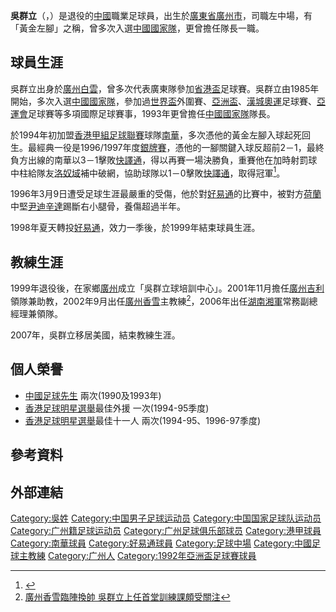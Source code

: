 {{noteta|G1=足球}}{{football manager infobox 
| playername = 吳群立 
| image = 
| fullname = 吳群立
| nickname = 黃金左腳、立叔 
| dateofbirth = {{birth date and age|1960|3|20}}
| cityofbirth = [[廣東省|廣東省]][[廣州市|廣州市]]
| countryofbirth = {{CHN-1949}}
| currentclub = 已退役
| position = 左中場、前鋒
| youthyears  = 
| youthclubs  = 
| years = 198x–1993<br>1994–1998<br>1998–1999<br>1999–2000
| clubs = [[廣州白雲足球隊|廣州白雲]]<br>[[南華足球隊|南華]]<br>[[保濟足球隊|好易通]]<br>[[東寶體育會|東寶]]
| caps(goals)  = ? (27) <br> ? (27) <br> ? (?) <br> ? (?)
| nationalyears = 1985–1994
| nationalteam = [[中國國家足球隊|中國國家足球隊]]  
| nationalcaps(goals) = 46 (10) 
| manageryears = 2001–2002<br>2002<br>2006
| managerclubs = [[廣州吉利|廣州吉利]]助教<br>[[廣州香雪|廣州香雪]]主教練<br>[[湖南湘軍|湖南湘軍]]領隊
}}
{{世大運獎牌記錄
|項目=足球
|a1=1985
|b1=3
}}
'''吳群立'''（{{lang|en|'''Wu Qunli'''}}，{{bd|1960年|3月20日||}}）是退役的[[中國|中國]]職業足球員，出生於[[廣東省|廣東省]][[廣州市|廣州市]]，司職左中場，有「黃金左腳」之稱，曾多次入選[[中國國家足球隊|中國國家隊]]，更曾擔任隊長一職。

==球員生涯==
吳群立出身於[[廣州白雲足球隊|廣州白雲]]，曾多次代表廣東隊參加[[省港盃|省港盃]]足球賽。吳群立由1985年開始，多次入選[[中國國家足球隊|中國國家隊]]，參加過[[世界盃|世界盃]]外圍賽、[[亞洲盃|亞洲盃]]、[[漢城奧運|漢城奧運]]足球賽、[[亞運會|亞運會]]足球賽等多項國際足球賽事，1993年更曾擔任[[中國國家足球隊|中國國家隊]]隊長。

於1994年初加盟[[香港甲組足球聯賽|香港甲組足球聯賽]]球隊[[南華足球隊|南華]]，多次憑他的黃金左腳入球起死回生。最經典一役是1996/1997年度[[香港足球高級銀牌賽|銀牌賽]]，憑他的一腳關鍵入球反超前2－1，最終負方出線的南華以3－1擊敗[[花花足球會|快譯通]]，得以再賽一場決勝負，重賽他在加時射罰球中柱給隊友[[洛奴域|洛奴域]]補中破網，協助球隊以1－0擊敗[[花花足球會|快譯通]]，取得冠軍<ref>{{Cite web |url=http://www.hkfa.com/includes_files/board_details.php?news_id=4674 |title=南華92/93邀請隊 - 眾星回顧(二) |accessdate=2010-08-28 |archive-date=2011-05-17 |archive-url=https://web.archive.org/web/20110517185228/http://www.hkfa.com/includes_files/board_details.php?news_id=4674 |dead-url=no }}</ref>。

1996年3月9日遭受足球生涯最嚴重的受傷，他於對[[保濟足球隊|好易通]]的比賽中，被對方[[荷蘭|荷蘭]]中堅[[尹迪辛達|尹迪辛達]]踢斷右小腿骨，養傷超過半年。

1998年夏天轉投[[保濟足球隊|好易通]]，效力一季後，於1999年結束球員生涯。

==教練生涯==
1999年退役後，在家鄉[[廣州|廣州]]成立「吳群立球培訓中心」。2001年11月擔任[[廣州吉利|廣州吉利]]領隊兼助教，2002年9月出任[[廣州香雪|廣州香雪]]主教練<ref>[http://www.people.com.cn/BIG5/tiyu/20020905/815654.html 廣州香雪臨陣換帥 吳群立上任首堂訓練課頗受關注]</ref>，2006年出任[[湖南湘軍|湖南湘軍]]常務副總經理兼領隊。

2007年，吳群立移居美國，結束教練生涯。

==個人榮譽==
* [[中國足球先生|中國足球先生]] 兩次(1990及1993年)
* [[香港足球明星選舉|香港足球明星選舉]]最佳外援 一次(1994-95季度)
* [[香港足球明星選舉|香港足球明星選舉]]最佳十一人 兩次(1994-95、1996-97季度)

== 參考資料 ==
{{Reflist}}

== 外部連結 ==

{{广州足球队主教练}}
{{1992年亚洲杯足球赛中国参赛名单}}

[[Category:吳姓|Category:吳姓]]
[[Category:中国男子足球运动员|Category:中国男子足球运动员]]
[[Category:中国国家足球队运动员|Category:中国国家足球队运动员]]
[[Category:广州籍足球运动员|Category:广州籍足球运动员]]
[[Category:广州足球俱乐部球员|Category:广州足球俱乐部球员]]
[[Category:港甲球員|Category:港甲球員]]
[[Category:南華球員|Category:南華球員]]
[[Category:好易通球員|Category:好易通球員]]
[[Category:足球中場|Category:足球中場]]
[[Category:中國足球主教練|Category:中國足球主教練]]
[[Category:广州人|Category:广州人]]
[[Category:1992年亞洲盃足球賽球員|Category:1992年亞洲盃足球賽球員]]